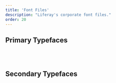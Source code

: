 ```yaml
---
title: 'Font Files'
description: "Liferay's corporate font files."
order: 20
---
```



## Primary Typefaces

<Grid templateColumns="repeat( auto-fit, minmax(200px, 1fr) )" autoRows="auto" gap="2rem">
	<CardAsset
		cta="View in Google Fonts"
		title="Source Sans Pro"
		preview="/images/typography/source-sans-pro.png"
		asset="/files/fonts/source-sans-pro-2.020R-ro-1.075R-it.zip"
		link="https://fonts.google.com/specimen/Source+Sans+Pro"
	/>
	<CardAsset
		cta="View in Google Fonts"
		title="Source Han Sans"
		preview="/images/typography/source-han-sans.png"
		asset="/files/fonts/SourceHanSans.ttc.zip"
		link="https://fonts.google.com/specimen/Source+Han+Sans"
	/>
</Grid>

<br />
<br />

## Secondary Typefaces

<Grid templateColumns="repeat( auto-fit, minmax(200px, 1fr) )" autoRows="auto" gap="2rem">
	<CardAsset
		cta="View in Google Fonts"
		title="Source Serif Pro"
		preview="/images/typography/source-serif-pro.png"
		asset="/files/fonts/source-serif-pro-2.000R.zip"
		link="https://fonts.google.com/specimen/Source+Serif+Pro"
	/>
	<CardAsset
		cta="View in Google Fonts"
		title="Source Code Pro"
		preview="/images/typography/source-code-pro.png"
		asset="/files/fonts/source-code-pro-2.030R-ro-1.050R-it.zip"
		link="https://fonts.google.com/specimen/Source+Code+Pro"
	/>
</Grid>

<br />
<br />
